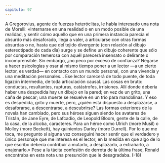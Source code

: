 ```yaml
---
capitulo: 97
---
```


A Gregorovius, agente de fuerzas heteróclitas, le había interesado una nota de
Morelli: «Internarse en una realidad o en un modo posible de una realidad, y
sentir cómo aquello que en una primera instancia parecía el absurdo más
desaforado, llega a valer, a articularse con otras formas absurdas o no, hasta que
del tejido divergente (con relación al dibujo estereotipado de cada día) surge y se
define un dibujo coherente que sólo por comparación temerosa con aquél
parecerá insensato o delirante o incomprensible. Sin embargo, ¿no peco por
exceso de confianza? Negarse a hacer psicologías y osar al mismo tiempo poner a
un lector —a un cierto lector, es verdad— en contacto con un mundo personal,
con una vivencia y una meditación personales... Ese lector carecerá de todo
puente, de toda ligazón intermedia, de toda articulación causal. Las cosas en
bruto: conductas, resultantes, rupturas, catástrofes, irrisiones. Allí donde debería
haber una despedida hay un dibujo en la pared; en vez de un grito, una caña de
pescar; una muerte se resuelve en un trío para mandolinas. Y eso es despedida,
grito y muerte, pero, ¿quién está dispuesto a desplazarse, a desaforarse, a
descentrarse, a descubrirse? Las formas exteriores de la novela han cambiado,
pero sus héroes siguen siendo los avatares de Tristán, de Jane Eyre, de Lafcadio,
de Leopold Bloom, gente de la calle, de la casa, de la alcoba, caracteres. Para un
héroe como Ulrich (more Musil) o Molloy (more Beckett), hay quinientos Darley
(more Durrell). Por lo que me toca, me pregunto si alguna vez conseguiré hacer
sentir que el verdadero y único personaje que me interesa es el lector, en la
medida en que algo de lo que escribo debería contribuir a mutarlo, a desplazarlo,
a extrañarlo, a enajenarlo.» Pese a la tácita confesión de derrota de la última
frase, Ronald encontraba en esta nota una presunción que le desagradaba.
(-18)
